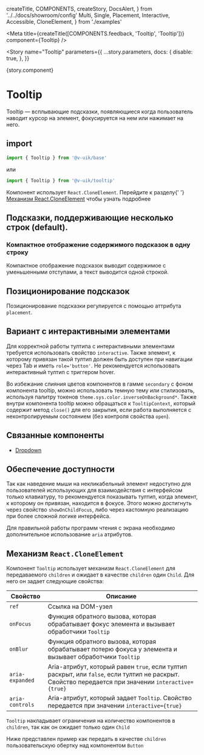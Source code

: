   createTitle,
  COMPONENTS,
  createStory,
  DocsAlert,
} from '../../docs/showroom/config'
  Multi,
  Single,
  Placement,
  Interactive,
  Accessible,
  CloneElement,
} from './examples'


<Meta
  title={createTitle([COMPONENTS.feedback, 'Tooltip', 'Tooltip'])}
  component={Tooltip}
/>

<Story
  name="Tooltip"
  parameters={{
    ...story.parameters,
    docs: {
      disable: true,
    },
  }}
>
  {story.component}
</Story>

# Tooltip

Tooltip — всплывающие подсказки, появляющиеся когда пользователь наводит курсор на элемент,
фокусируется на нем или нажимает на него.

## import

```ts
import { Tooltip } from '@v-uik/base'
```

или

```ts
import { Tooltip } from '@v-uik/tooltip'
```

<DocsAlert type="warning">
  Компонент использует <code>React.CloneElement</code>. Перейдите к разделу{' '}
  <a href="#механизм-reactcloneelement">Механизм React.CloneElement</a> чтобы
  узнать подробнее
</DocsAlert>

## Подсказки, поддерживающие несколько строк (default).

<Canvas withSource="none">
  <Multi />
</Canvas>

<Source language="tsx" code={RawMulti} />

### Компактное отображение содержимого подсказок в одну строку

Компактное отображение подсказок выводит содержимое с уменьшенными отступами, а текст выводится одной строкой.

<Canvas withSource="none">
  <Single />
</Canvas>

<Source language="tsx" code={RawSingle} />

## Позиционирование подсказок

Позиционирование подсказки регулируется с помощью аттрибута `placement`.

<Canvas withSource="none">
  <Placement />
</Canvas>

<Source language="tsx" code={RawPlacement} />

## Вариант с интерактивными элементами

Для корректной работы тултипа с интерактивными элементами требуется использовать свойство `interactive`.
Также элемент, к которому привязан такой тултип должен быть доступен при навигации через Tab и иметь `role='button'`.
Не рекомендуется использовать интерактивный тултип с триггером hover.

Во избежание слияния цветов компонентов в гамме `secondary` с фоном компонента tooltip,
можно использовать темную тему или стилизовать, используя палитру токенов `theme.sys.color.inverseOnBackground*`.
Также внутри компонента tooltip можно обращаться к `TooltipContext`, который содержит метод `close()` для его закрытия,
если работа выполняется с неконтролируемым состоянием (без контроля свойства `open`).

<Canvas withSource="none">
  <div style={{ margin: '50px 0' }}>
    <Interactive />
  </div>
</Canvas>

<Source language="tsx" code={RawInteractive} />

## Связанные компоненты

- [Dropdown](?path=/docs/вспомогательные-компоненты-dropdown-dropdown--dropdown)

## Обеспечение доступности

Так как наведение мыши на некликабельный элемент недоступно для пользователей
использующих для взаимодействия с интерфейсом только клавиатуру,
то рекомендуется показывать тултип, когда элемент, к которому он привязан, находится в фокусе.
Этого можно достигнуть через свойство `showOnChildFocus`, либо через кастомную реализацию
при более сложной логике интерфейса.

Для правильной работы программ чтения с экрана необходимо дополнительное использование `aria` атрибутов.

<Canvas withSource="none">
  <div style={{ margin: '24px' }}>
    <Accessible />
  </div>
</Canvas>

<Source language="tsx" code={RawAccessible} />

## Механизм `React.CloneElement`

Компонент `Tooltip` использует механизм `React.CloneElement` для передаваемого `children` и ожидает в качестве `children` один `Child`.
Для него он задает следующие свойства:

| Свойство        | Описание                                                                                                                                            |
| --------------- | --------------------------------------------------------------------------------------------------------------------------------------------------- |
| `ref`           | Ссылка на DOM-узел                                                                                                                                  |
| `onFocus`       | Функция обратного вызова, которая обрабатывает фокус элемента и вызывает обработчики `Tooltip`                                                      |
| `onBlur`        | Функция обратного вызова, которая обрабатывает потерю фокуса у элемента и вызывает обработчики `Tooltip`                                            |
| `aria-expanded` | Aria-атрибут, который равен `true`, если тултип раскрыт, или `false`, если тултип не раскрыт. Свойство передается при значении `interactive={true}` |
| `aria-controls` | Aria-атрибут, который задает `Tooltip`. Свойство передается при значении `interactive={true}`                                                       |

`Tooltip` накладывает ограничения на количество компонентов в `children`, так как он ожидает только один `Child`

Ниже представлен пример как передать в качестве `children` пользовательскую обертку над компонентом `Button`

<Canvas withSource="none">
  <CloneElement />
</Canvas>

<Source language="tsx" code={RawCloneElement} />
